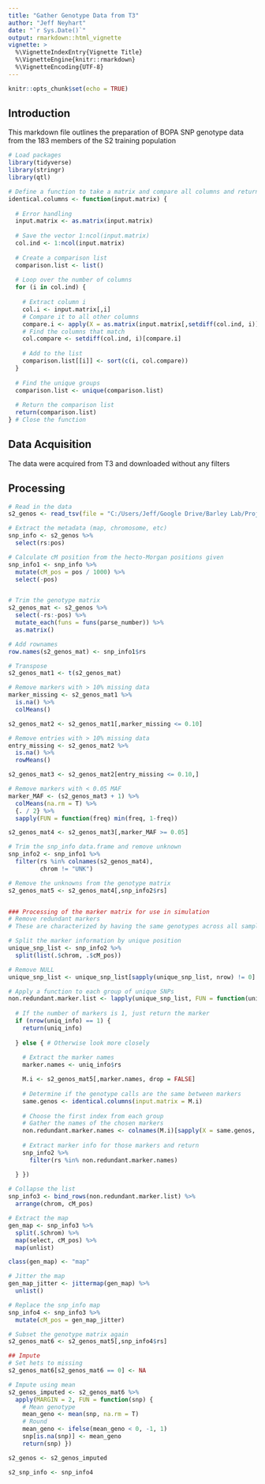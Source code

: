 ```yaml
---
title: "Gather Genotype Data from T3"
author: "Jeff Neyhart"
date: "`r Sys.Date()`"
output: rmarkdown::html_vignette
vignette: >
  %\VignetteIndexEntry{Vignette Title}
  %\VignetteEngine{knitr::rmarkdown}
  %\VignetteEncoding{UTF-8}
---
```


```r
knitr::opts_chunk$set(echo = TRUE)
```

## Introduction

This markdown file outlines the preparation of BOPA SNP genotype data from the 183 members of the S2 training population

```r

# Load packages
library(tidyverse)
library(stringr)
library(qtl)

# Define a function to take a matrix and compare all columns and return an index of the identical columns
identical.columns <- function(input.matrix) {
  
  # Error handling
  input.matrix <- as.matrix(input.matrix)
  
  # Save the vector 1:ncol(input.matrix)
  col.ind <- 1:ncol(input.matrix)
  
  # Create a comparison list
  comparison.list <- list()
  
  # Loop over the number of columns
  for (i in col.ind) {
    
    # Extract column i
    col.i <- input.matrix[,i]
    # Compare it to all other columns
    compare.i <- apply(X = as.matrix(input.matrix[,setdiff(col.ind, i)]), MARGIN = 2, FUN = function(column) identical(col.i, column) )
    # Find the columns that match
    col.compare <- setdiff(col.ind, i)[compare.i]
    
    # Add to the list
    comparison.list[[i]] <- sort(c(i, col.compare))
  }
  
  # Find the unique groups
  comparison.list <- unique(comparison.list)
  
  # Return the comparison list
  return(comparison.list)
} # Close the function

```

## Data Acquisition

The data were acquired from T3 and downloaded without any filters

## Processing



```r

# Read in the data
s2_genos <- read_tsv(file = "C:/Users/Jeff/Google Drive/Barley Lab/Projects/Genomic Selection/Genotypic Data/BOPA Markers/S2TP_BOPA/Unfiltered/genotype.hmp.txt")

# Extract the metadata (map, chromosome, etc)
snp_info <- s2_genos %>%
  select(rs:pos)

# Calculate cM position from the hecto-Morgan positions given
snp_info1 <- snp_info %>%
  mutate(cM_pos = pos / 1000) %>%
  select(-pos)


# Trim the genotype matrix
s2_genos_mat <- s2_genos %>%
  select(-rs:-pos) %>%
  mutate_each(funs = funs(parse_number)) %>%
  as.matrix()

# Add rownames
row.names(s2_genos_mat) <- snp_info1$rs

# Transpose
s2_genos_mat1 <- t(s2_genos_mat)

# Remove markers with > 10% missing data
marker_missing <- s2_genos_mat1 %>%
  is.na() %>%
  colMeans()

s2_genos_mat2 <- s2_genos_mat1[,marker_missing <= 0.10]

# Remove entries with > 10% missing data
entry_missing <- s2_genos_mat2 %>%
  is.na() %>%
  rowMeans()

s2_genos_mat3 <- s2_genos_mat2[entry_missing <= 0.10,]

# Remove markers with < 0.05 MAF
marker_MAF <- (s2_genos_mat3 + 1) %>%
  colMeans(na.rm = T) %>%
  {. / 2} %>% 
  sapply(FUN = function(freq) min(freq, 1-freq))

s2_genos_mat4 <- s2_genos_mat3[,marker_MAF >= 0.05]

# Trim the snp_info data.frame and remove unknown
snp_info2 <- snp_info1 %>% 
  filter(rs %in% colnames(s2_genos_mat4),
         chrom != "UNK")

# Remove the unknowns from the genotype matrix
s2_genos_mat5 <- s2_genos_mat4[,snp_info2$rs]


### Processing of the marker matrix for use in simulation
# Remove redundant markers
# These are characterized by having the same genotypes across all samples AND fall on the same cM position

# Split the marker information by unique position
unique_snp_list <- snp_info2 %>% 
  split(list(.$chrom, .$cM_pos))

# Remove NULL
unique_snp_list <- unique_snp_list[sapply(unique_snp_list, nrow) != 0]

# Apply a function to each group of unique SNPs
non.redundant.marker.list <- lapply(unique_snp_list, FUN = function(uniq_info) {
  
  # If the number of markers is 1, just return the marker
  if (nrow(uniq_info) == 1) {
    return(uniq_info)
    
  } else { # Otherwise look more closely
    
    # Extract the marker names
    marker.names <- uniq_info$rs

    M.i <- s2_genos_mat5[,marker.names, drop = FALSE]
    
    # Determine if the genotype calls are the same between markers
    same.genos <- identical.columns(input.matrix = M.i)
    
    # Choose the first index from each group
    # Gather the names of the chosen markers
    non.redundant.marker.names <- colnames(M.i)[sapply(X = same.genos, FUN = function(group) group[1])]
    
    # Extract marker info for those markers and return
    snp_info2 %>%
      filter(rs %in% non.redundant.marker.names)

  } })
    
# Collapse the list
snp_info3 <- bind_rows(non.redundant.marker.list) %>%
  arrange(chrom, cM_pos)

# Extract the map
gen_map <- snp_info3 %>% 
  split(.$chrom) %>% 
  map(select, cM_pos) %>% 
  map(unlist)

class(gen_map) <- "map"

# Jitter the map
gen_map_jitter <- jittermap(gen_map) %>%
  unlist()

# Replace the snp_info map
snp_info4 <- snp_info3 %>% 
  mutate(cM_pos = gen_map_jitter)

# Subset the genotype matrix again
s2_genos_mat6 <- s2_genos_mat5[,snp_info4$rs]

## Impute
# Set hets to missing
s2_genos_mat6[s2_genos_mat6 == 0] <- NA

# Impute using mean
s2_genos_imputed <- s2_genos_mat6 %>% 
  apply(MARGIN = 2, FUN = function(snp) {
    # Mean genotype
    mean_geno <- mean(snp, na.rm = T)
    # Round
    mean_geno <- ifelse(mean_geno < 0, -1, 1)
    snp[is.na(snp)] <- mean_geno
    return(snp) })

s2_genos <- s2_genos_imputed

s2_snp_info <- snp_info4


```


